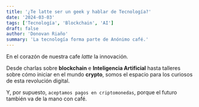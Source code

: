 ```yaml
---
title: '¿Te latte ser un geek y hablar de Tecnología?'
date: '2024-03-03'
tags: ['Tecnología', 'Blockchain', 'AI']
draft: false
author: 'Donovan Riaño'
summary: 'La tecnología forma parte de Anónimo café.'
---
```


En el corazón de nuestra cafe _latte_ la innovación.

Desde charlas sobre **blockchain** e **Inteligencia Artificial** hasta talleres sobre cómo iniciar en el mundo **crypto**, somos el espacio para los curiosos de esta revolución digital.

Y, por supuesto, `aceptamos pagos en criptomonedas`, porque el futuro también va de la mano con café.
